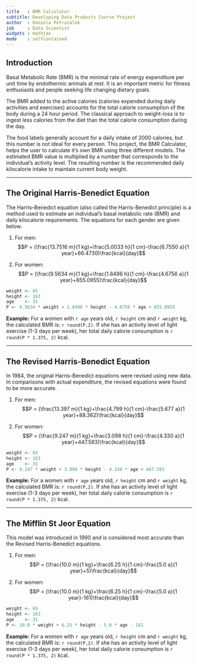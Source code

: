 ```yaml
---
title   : BMR Calculator 
subtitle: Developing Data Products Course Project
author  : Daniela Petruzalek
job     : Data Scientist
widgets : mathjax
mode    : selfcontained
---
```


## Introduction

Basal Metabolic Rate (BMR) is the minimal rate of energy expenditure per unit time by endothermic animals at rest. It is an important metric for fitness enthusiasts and people seeking life changing dietary goals.

The BMR added to the active calories (calories expended during daily activities and exercises) accounts for the total calorie consumption of the body during a 24 hour period. The classical approach to weight-loss is to ingest less calories from the diet than the total calorie consumption during the day.

The food labels generally account for a daily intake of 2000 calories, but this number is not ideal for every person. This project, the BMR Calculator, helps the user to calculate it's own BMR using three different models. The estimated BMR value is multiplied by a number that corresponds to the individual's activity level. The resulting number is the recommended daily kilocalorie intake to maintain current body weight.

---

## The Original Harris-Benedict Equation

The Harris–Benedict equation (also called the Harris-Benedict principle) is a method used to estimate an individual's basal metabolic rate (BMR) and daily kilocalorie requirements. The equations for each gender are given below.

1. For men: $$P = (\frac{13.7516 m}{1 kg}+\frac{5.0033 h}{1 cm}-\frac{6.7550 a}{1 year}+66.4730)\frac{kcal}{day}$$

2. For women: $$P = (\frac{9.5634 m}{1 kg}+\frac{1.8496 h}{1 cm}-\frac{4.6756 a}{1 year}+655.0955)\frac{kcal}{day}$$

```r
weight <- 65
height <- 163
age    <- 31
P <- 9.5634 * weight + 1.8496 * height - 4.6756 * age + 655.0955
```

__Example:__ For a women with `r age` years old, `r height` cm and `r weight` kg, the calculated BMR is: `r round(P,2)`. If she has an activity level of light exercise (1-3 days per week), her total daily calorie consumption is `r round(P * 1.375, 2)` kcal.

---

## The Revised Harris-Benedict Equation

In 1984, the original Harris-Benedict equations were revised using new data. In comparisons with actual expenditure, the revised equations were found to be more accurate.

1. For men: $$P = (\frac{13.397 m}{1 kg}+\frac{4.799 h}{1 cm}-\frac{5.677 a}{1 year}+88.362)\frac{kcal}{day}$$

2. For women: $$P = (\frac{9.247 m}{1 kg}+\frac{3.098 h}{1 cm}-\frac{4.330 a}{1 year}+447.593)\frac{kcal}{day}$$

```r
weight <- 65
height <- 163
age    <- 31
P <- 9.247 * weight + 3.098 * height - 4.330 * age + 447.593
```

__Example:__ For a women with `r age` years old, `r height` cm and `r weight` kg, the calculated BMR is: `r round(P,2)`. If she has an activity level of light exercise (1-3 days per week), her total daily calorie consumption is `r round(P * 1.375, 2)` kcal.

---

## The Mifflin St Jeor Equation

This model was introduced in 1990 and is considered most accurate than the Revised Harris-Benedict equations.

1. For men: $$P = (\frac{10.0 m}{1 kg}+\frac{6.25 h}{1 cm}-\frac{5.0 a}{1 year}+5)\frac{kcal}{day}$$

2. For women: $$P = (\frac{10.0 m}{1 kg}+\frac{6.25 h}{1 cm}-\frac{5.0 a}{1 year}-161)\frac{kcal}{day}$$

```r
weight <- 65
height <- 163
age    <- 31
P <- 10.0 * weight + 6.25 * height - 5.0 * age - 161
```

__Example:__ For a women with `r age` years old, `r height` cm and `r weight` kg, the calculated BMR is: `r round(P,2)`. If she has an activity level of light exercise (1-3 days per week), her total daily calorie consumption is `r round(P * 1.375, 2)` kcal.
